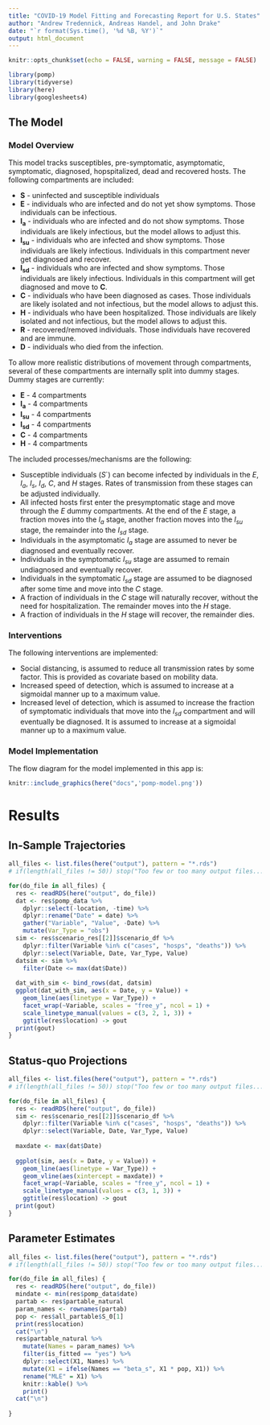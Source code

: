 ```yaml
---
title: "COVID-19 Model Fitting and Forecasting Report for U.S. States"
author: "Andrew Tredennick, Andreas Handel, and John Drake"
date: "`r format(Sys.time(), '%d %B, %Y')`"
output: html_document
---
```


```r
knitr::opts_chunk$set(echo = FALSE, warning = FALSE, message = FALSE)
```

```r
library(pomp)
library(tidyverse)
library(here)
library(googlesheets4)
```



## The Model 

### Model Overview

This model tracks susceptibles, pre-symptomatic, asymptomatic, symptomatic, diagnosed, hopspitalized, dead and recovered hosts. 
The following compartments are included:  

* **S** - uninfected and susceptible individuals 
* **E** - individuals who are infected and do not yet show symptoms. Those individuals can be infectious.
* **I~a~** - individuals who are infected and do not show symptoms. Those individuals are likely infectious, but the model allows to adjust this.
* **I~su~** - individuals who are infected and show symptoms. Those individuals are likely infectious. Individuals in this compartment never get diagnosed and recover.
* **I~sd~** - individuals who are infected and show symptoms. Those individuals are likely infectious. Individuals in this compartment will get diagnosed and move to **C**.
* **C** - individuals who have been diagnosed as cases. Those individuals are likely isolated and not infectious, but the model allows to adjust this.
* **H** - individuals who have been hospitalized. Those individuals are likely isolated and not infectious, but the model allows to adjust this.
* **R** - recovered/removed individuals. Those individuals have recovered and are immune. 
* **D** - individuals who died from the infection. 

To allow more realistic distributions of movement through compartments, several of these compartments are internally split into dummy stages. Dummy stages are currently:

* **E** - 4 compartments
* **I~a~** - 4 compartments 
* **I~su~** - 4 compartments
* **I~sd~** - 4 compartments
* **C** - 4 compartments
* **H** - 4 compartments


The included processes/mechanisms are the following:

* Susceptible individuals ($S$`) can become infected by individuals in the $E$, $I_a$, $I_s$, $I_d$, $C$, and $H$ stages. Rates of transmission from these stages can be adjusted individually.
* All infected hosts first enter the presymptomatic stage and move through the $E$ dummy compartments. At the end of the $E$ stage, a fraction moves into the $I_a$ stage, another fraction moves into the $I_{su}$ stage,  the remainder into the $I_{sd}$ stage.
* Individuals in the asymptomatic $I_a$ stage are assumed to never be diagnosed and eventually recover.
* Individuals in the symptomatic $I_{su}$ stage are assumed to remain undiagnosed and eventually recover.
* Individuals in the symptomatic $I_{sd}$ stage are assumed to be diagnosed after some time and move into the $C$ stage.
* A fraction of individuals in the $C$ stage will naturally recover, without the need for hospitalization. The remainder moves into the $H$ stage.
* A fraction of individuals in the $H$ stage will recover, the remainder dies.

### Interventions

The following interventions are implemented:

* Social distancing, is assumed to reduce all transmission rates by some factor. This is provided as covariate based on mobility data.
* Increased speed of detection, which is assumed to increase at a sigmoidal manner up to a maximum value.
* Increased level of detection, which is assumed to increase the fraction of symptomatic individuals that move into the $I_{sd}$ compartment and will eventually be diagnosed. It is assumed to increase at a sigmoidal manner up to a maximum value.


### Model Implementation
The flow diagram for the model implemented in this app is:

```r
knitr::include_graphics(here("docs",'pomp-model.png'))
```


# Results

## In-Sample Trajectories

```r
all_files <- list.files(here("output"), pattern = "*.rds")
# if(length(all_files != 50)) stop("Too few or too many output files...")

for(do_file in all_files) {
  res <- readRDS(here("output", do_file))
  dat <- res$pomp_data %>%
    dplyr::select(-location, -time) %>%
    dplyr::rename("Date" = date) %>%
    gather("Variable", "Value", -Date) %>%
    mutate(Var_Type = "obs")
  sim <- res$scenario_res[[2]]$scenario_df %>%
    dplyr::filter(Variable %in% c("cases", "hosps", "deaths")) %>%
    dplyr::select(Variable, Date, Var_Type, Value)
  datsim <- sim %>%
    filter(Date <= max(dat$Date))
  
  dat_with_sim <- bind_rows(dat, datsim)
  ggplot(dat_with_sim, aes(x = Date, y = Value)) +
    geom_line(aes(linetype = Var_Type)) +
    facet_wrap(~Variable, scales = "free_y", ncol = 1) +
    scale_linetype_manual(values = c(3, 2, 1, 3)) +
    ggtitle(res$location) -> gout
  print(gout)
}
``` 

## Status-quo Projections

```r
all_files <- list.files(here("output"), pattern = "*.rds")
# if(length(all_files != 50)) stop("Too few or too many output files...")

for(do_file in all_files) {
  res <- readRDS(here("output", do_file))
  sim <- res$scenario_res[[2]]$scenario_df %>%
    dplyr::filter(Variable %in% c("cases", "hosps", "deaths")) %>%
    dplyr::select(Variable, Date, Var_Type, Value)
  
  maxdate <- max(dat$Date)
  
  ggplot(sim, aes(x = Date, y = Value)) +
    geom_line(aes(linetype = Var_Type)) +
    geom_vline(aes(xintercept = maxdate)) +
    facet_wrap(~Variable, scales = "free_y", ncol = 1) +
    scale_linetype_manual(values = c(3, 1, 3)) +
    ggtitle(res$location) -> gout
  print(gout)
}
```

## Parameter Estimates
```r
all_files <- list.files(here("output"), pattern = "*.rds")
# if(length(all_files != 50)) stop("Too few or too many output files...")

for(do_file in all_files) {
  res <- readRDS(here("output", do_file))
  mindate <- min(res$pomp_data$date)
  partab <- res$partable_natural
  param_names <- rownames(partab)
  pop <- res$all_partable$S_0[1]
  print(res$location)
  cat("\n")
  res$partable_natural %>%
    mutate(Names = param_names) %>%
    filter(is_fitted == "yes") %>%
    dplyr::select(X1, Names) %>%
    mutate(X1 = ifelse(Names == "beta_s", X1 * pop, X1)) %>%
    rename("MLE" = X1) %>%
    knitr::kable() %>%
    print()
  cat("\n")
    
}
```